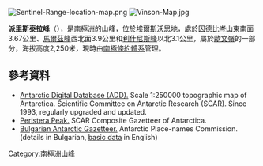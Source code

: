 [[Image:Sentinel-Range-location-map.png|thumb]]
[[Image:Vinson-Map.jpg|thumb]]

{{coord|78|49|39.5|S|84|49|20|W|display=title}}

'''派里斯泰拉峰'''（{{lang-en|Peristera Peak}}），是[[南極洲|南極洲]]的山峰，位於[[埃爾斯沃思地|埃爾斯沃思地]]，處於[[因德比岑山|因德比岑山]]東南面3.67公里、[[馬爾茲峰|馬爾茲峰]]西北面3.9公里和[[利什尼斯峰|利什尼斯峰]]以北3.1公里，屬於[[歐文嶺|歐文嶺]]的一部分，海拔高度2,250米，現時由[[南極條約體系|南極條約體系]]管理。

==參考資料==
* [http://www.add.scar.org Antarctic Digital Database (ADD).] {{Wayback|url=http://www.add.scar.org/ |date=20170305000653 }} Scale 1:250000 topographic map of Antarctica. Scientific Committee on Antarctic Research (SCAR). Since 1993, regularly upgraded and updated.
* [http://data.aad.gov.au/aadc/gaz/scar/display_name.cfm?gaz_id=137787 Peristera Peak.] {{Wayback|url=http://data.aad.gov.au/aadc/gaz/scar/display_name.cfm?gaz_id=137787 |date=20140203105814 }} SCAR Composite Gazetteer of Antarctica.
* [http://apcbg.org/gazet-bg.doc Bulgarian Antarctic Gazetteer.] {{Wayback|url=http://apcbg.org/gazet-bg.doc |date=20131012104624 }} Antarctic Place-names Commission. (details in Bulgarian, [http://apcbg.org/gazet.htm basic data] {{Wayback|url=http://apcbg.org/gazet.htm |date=20160304071225 }} in English)

{{DEFAULTSORT:Peristera Peak}}
[[Category:南極洲山峰|Category:南極洲山峰]]


{{EllsworthLand-geo-stub}}